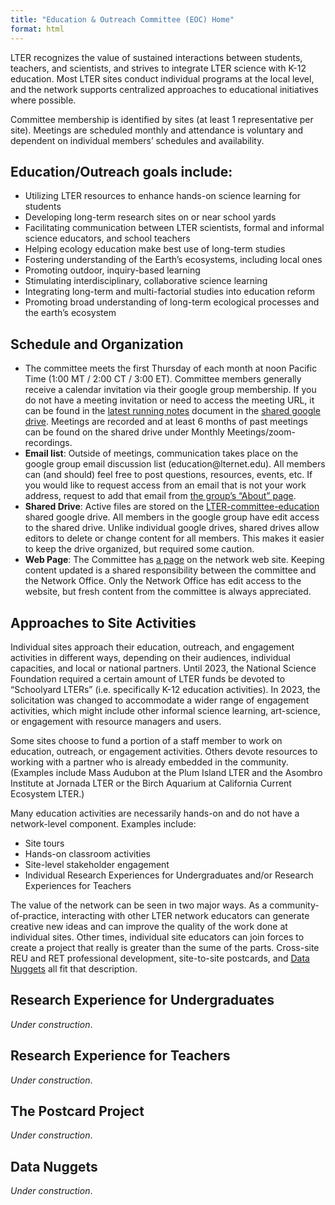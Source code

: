 ```yaml
---
title: "Education & Outreach Committee (EOC) Home"
format: html
---
```


LTER recognizes the value of sustained interactions between students, teachers, and scientists, and strives to integrate LTER science with K-12 education. Most LTER sites conduct individual programs at the local level, and the network supports centralized approaches to educational initiatives where possible.

Committee membership is identified by sites (at least 1 representative per site). Meetings are scheduled monthly and attendance is voluntary and dependent on individual members’ schedules and availability.

## Education/Outreach goals include:
- Utilizing LTER resources to enhance hands-on science learning for students
- Developing long-term research sites on or near school yards
- Facilitating communication between LTER scientists, formal and informal science educators, and school teachers
- Helping ecology education make best use of long-term studies
- Fostering understanding of the Earth’s ecosystems, including local ones
- Promoting outdoor, inquiry-based learning
- Stimulating interdisciplinary, collaborative science learning
- Integrating long-term and multi-factorial studies into education reform
- Promoting broad understanding of long-term ecological processes and the earth’s ecosystem

## Schedule and Organization

- The committee meets the first Thursday of each month at noon Pacific Time (1:00 MT / 2:00 CT / 3:00 ET). Committee members generally receive a calendar invitation via their google group membership. If you do not have a meeting invitation or need to access the meeting URL, it can be found in the [latest running notes](https://docs.google.com/document/d/1psiSaX_kt6Aowfl4ZoRrW0_ROj2gnJUUAb8BAkNOju4/edit?tab=t.0) document in the [shared google drive](https://drive.google.com/drive/u/0/folders/0AHiFZma83lhlUk9PVA). Meetings are recorded and at least 6 months of past meetings can be found on the shared drive under Monthly Meetings/zoom-recordings.
- **Email list**: Outside of meetings, communication takes place on the google group email discussion list (education@lternet.edu). All members can (and should) feel free to post questions, resources, events, etc. If you would like to request access from an email that is not your work address, request to add that email from [the group's "About" page](https://groups.google.com/a/lternet.edu/g/education/about).
- **Shared Drive**: Active files are stored on the [LTER-committee-education](https://drive.google.com/drive/u/0/folders/0AHiFZma83lhlUk9PVA) shared google drive. All members in the google group have edit access to the shared drive. Unlike individual google drives, shared drives allow editors to delete or change content for all members. This makes it easier to keep the drive organized, but required some caution.
-  **Web Page**: The Committee has [a page](https://lternet.edu/committees/education/) on the network web site. Keeping content updated is a shared responsibility between the committee and the Network Office. Only the Network Office has edit access to the website, but fresh content from the committee is always appreciated.

## Approaches to Site Activities

Individual sites approach their education, outreach, and engagement activities in different ways, depending on their audiences, individual capacities, and local or national partners. Until 2023, the National Science Foundation required a certain amount of LTER funds be devoted to "Schoolyard LTERs" (i.e. specifically K-12 education activities). In 2023, the solicitation was changed to accommodate a wider range of engagement activities, which might include other informal science learning, art-science, or engagement with resource managers and users. 

Some sites choose to fund a portion of a staff member to work on education, outreach, or engagement activities. Others devote resources to working with a partner who is already embedded in the community. (Examples include Mass Audubon at the Plum Island LTER and the Asombro Institute at Jornada LTER or the Birch Aquarium at California Current Ecosystem LTER.)

Many education activities are necessarily hands-on and do not have a network-level component. Examples include:

- Site tours
- Hands-on classroom activities
- Site-level stakeholder engagement
- Individual Research Experiences for Undergraduates and/or Research Experiences for Teachers

The value of the network can be seen in two major ways. As a community-of-practice, interacting with other LTER network educators can generate creative new ideas and can improve the quality of the work done at individual sites. Other times, individual site educators can join forces to create a project that really is greater than the sume of the parts. Cross-site REU and RET professional development, site-to-site postcards, and [Data Nuggets](https://datanuggets.org/) all fit that description.

## Research Experience for Undergraduates

 *Under construction*.

## Research Experience for Teachers

<i class="fa-solid fa-person-digging"></i> *Under construction*.

## The Postcard Project

<i class="fa-solid fa-person-digging"></i> *Under construction*.

## Data Nuggets

<i class="fa-solid fa-person-digging"></i> *Under construction*.





